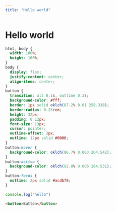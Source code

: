 ```yaml
---
title: "Hello world"
---
```

 
# Hello world
 
<Playground>

```css styles.css
html, body {
  width: 100%;
  height: 100%;
}
body {
  display: flex;
  justify-content: center;
  align-items: center;
}
button {
  transition: all 0.1s, outline 0.3s;
  background-color: #fff;
  border: 1px solid oklch(87.2% 0.01 258.338);
  border-radius: 0.25rem;
  height: 32px;
  padding: 0 12px;
  font-size: 13px;
  cursor: pointer;
  outline-offset: 2px;
  outline: 12px solid #0000;
}
button:hover {
  background-color: oklch(96.7% 0.003 264.542);
}
button:active {
  background-color: oklch(92.8% 0.006 264.531);
}
button:focus {
  outline: 2px solid #acdbf8;
}
```
```js index.js active
console.log("hello")
```

```html index.html
<button>Button</button>
```

</Playground>
